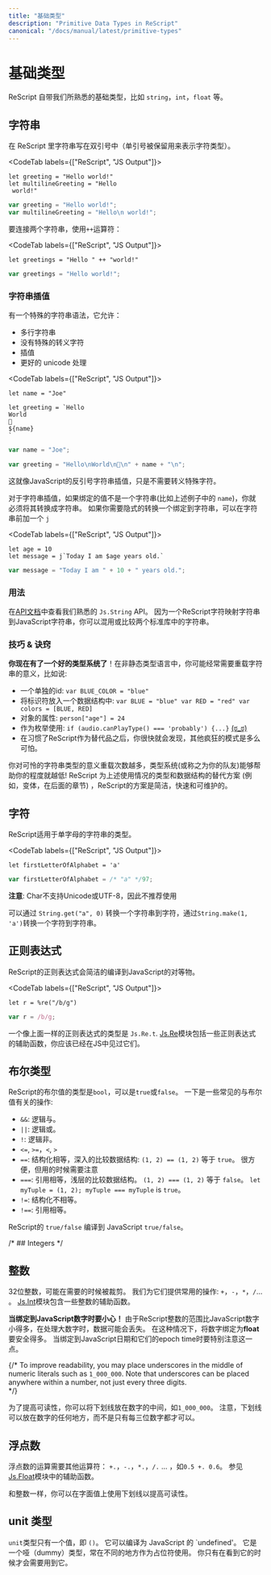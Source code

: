 ```yaml
---
title: "基础类型"
description: "Primitive Data Types in ReScript"
canonical: "/docs/manual/latest/primitive-types"
---
```


<!-- 
# Primitive Types 
-->
# 基础类型

<!-- 
ReScript comes with the familiar primitive types like `string`, `int`, `float`, etc. 
-->

ReScript 自带我们所熟悉的基础类型，比如 `string`，`int`，`float` 等。

<!-- TODO: doc unit -->

<!-- 
## String 
-->
## 字符串

<!-- ReScript `string`s are delimited using **double** quotes (single quotes are reserved for the character type below). -->

在 ReScript 里字符串写在双引号中（单引号被保留用来表示字符类型）。

<CodeTab labels={["ReScript", "JS Output"]}>

```res example
let greeting = "Hello world!"
let multilineGreeting = "Hello
 world!"
```
```js
var greeting = "Hello world!";
var multilineGreeting = "Hello\n world!";
```

</CodeTab>

<!-- 
To concatenate strings, use `++`: 
-->

要连接两个字符串，使用`++`运算符：

<CodeTab labels={["ReScript", "JS Output"]}>

```res example
let greetings = "Hello " ++ "world!"
```
```js
var greetings = "Hello world!";
```

</CodeTab>

<!-- 
### String Interpolation 
-->
### 字符串插值

<!-- 
There's a special syntax for string that allows 
-->

有一个特殊的字符串语法，它允许：

<!--
- multiline string just like before
- no special character escaping
- Interpolation
- Proper unicode handling
-->

- 多行字符串
- 没有特殊的转义字符
- 插值
- 更好的 unicode 处理

<CodeTab labels={["ReScript", "JS Output"]}>

```res example
let name = "Joe"

let greeting = `Hello
World
👋
${name}
`
```
```js
var name = "Joe";

var greeting = "Hello\nWorld\n👋\n" + name + "\n";
```

</CodeTab>

<!-- This is just like JavaScript's backtick string interpolation, except without needing to escape special characters. -->

这就像JavaScript的反引号字符串插值，只是不需要转义特殊字符。 

<!-- For interpolation, you'll have to convert the binding (`name` in the example) into a string if it isn't one. If you want the interpolation to implicitly convert a binding into a string, prepend a `j`: -->

对于字符串插值，如果绑定的值不是一个字符串(比如上述例子中的 `name`)，你就必须将其转换成字符串。 如果你需要隐式的转换一个绑定到字符串，可以在字符串前加一个 `j`

<CodeTab labels={["ReScript", "JS Output"]}>

```res example
let age = 10
let message = j`Today I am $age years old.`
```
```js
var message = "Today I am " + 10 + " years old.";
```

</CodeTab>

### 用法

<!-- 
See the familiar `Js.String` API in the [API docs](api/js/string). Since a ReScript string maps to a JavaScript string, you can mix & match the string operations in both standard libraries. 
-->

在[API文档](api/js/string)中查看我们熟悉的 `Js.String` API。 因为一个ReScript字符映射字符串到JavaScript字符串，你可以混用或比较两个标准库中的字符串。

### 技巧 & 诀窍

<!-- 
**You have a good type system now**! In an untyped language, you'd often overload the meaning of string by using it as: 
-->

**你现在有了一个好的类型系统了**！在非静态类型语言中，你可能经常需要重载字符串的意义，比如说:

<!-- 
- a unique id: `var BLUE_COLOR = "blue"`
- an identifier into a data structure: `var BLUE = "blue" var RED = "red" var colors = [BLUE, RED]`
- the name of an object field: `person["age"] = 24`
- an enum: `if (audio.canPlayType() === 'probably') {...}` [(ಠ_ಠ)](https://developer.mozilla.org/en-US/docs/Web/API/HTMLMediaElement/canPlayType#Return_value)
- other crazy patterns you'll soon find horrible, after getting used to ReScript's alternatives. 
-->

- 一个单独的id: `var BLUE_COLOR = "blue"`
- 将标识符放入一个数据结构中: `var BLUE = "blue" var RED = "red" var colors = [BLUE, RED]`
- 对象的属性: `person["age"] = 24`
- 作为枚举使用: `if (audio.canPlayType() === 'probably') {...}` [(ಠ_ಠ)](https://developer.mozilla.org/en-US/docs/Web/API/HTMLMediaElement/canPlayType#Return_value)
- 在习惯了ReScript作为替代品之后，你很快就会发现，其他疯狂的模式是多么可怕。

<!-- 
The more you overload the poor string type, the less the type system (or a teammate) can help you! ReScript provides concise, fast and maintainable types & data structures alternatives to the use-cases above (e.g. variants, in a later section). 
-->

你对可怜的字符串类型的意义重载次数越多，类型系统(或称之为你的队友)能够帮助你的程度就越低! ReScript 为上述使用情况的类型和数据结构的替代方案 (例如，变体，在后面的章节) ，ReScript的方案是简洁，快速和可维护的。 

## 字符

<!-- 
ReScript has a type for a string with a single letter:
-->

ReScript适用于单字母的字符串的类型。

<CodeTab labels={["ReScript", "JS Output"]}>

```res example
let firstLetterOfAlphabet = 'a'
```
```js
var firstLetterOfAlphabet = /* "a" */97;
```

</CodeTab>

<!-- **Note**: Char doesn't support Unicode or UTF-8 and is therefore not recommended. -->

**注意**: Char不支持Unicode或UTF-8，因此不推荐使用

<!-- To convert a String to a Char, use `String.get("a", 0)`. To convert a Char to a String, use `String.make(1, 'a')`. -->

可以通过 `String.get("a", 0)` 转换一个字符串到字符，通过`String.make(1, 'a')`转换一个字符到字符串。

<!-- Regular Expression -->
## 正则表达式

<!-- ReScript regular expressions compile cleanly to their JavaScript counterpart: -->

ReScript的正则表达式会简洁的编译到JavaScript的对等物。

<CodeTab labels={["ReScript", "JS Output"]}>

```res example
let r = %re("/b/g")
```
```js
var r = /b/g;
```

</CodeTab>

<!-- A regular expression like the above has the type `Js.Re.t`. The [Js.Re](api/js/re) module contains the regular expression helpers you have seen in JS. -->

一个像上面一样的正则表达式的类型是 `Js.Re.t`. [Js.Re](api/js/re)模块包括一些正则表达式的辅助函数，你应该已经在JS中见过它们。

## 布尔类型

<!-- A ReScript boolean has the type `bool` and can be either `true` or `false`. Common operations: -->

ReScript的布尔值的类型是`bool`，可以是`true`或`false`。 一下是一些常见的与布尔值有关的操作:

<!-- - `&&`: logical and.
- `||`: logical or.
- `!`: logical not.
- `<=`, `>=`, `<`, `>`
- `==`: structural equal, compares data structures deeply: `(1, 2) == (1, 2)` is `true`. Convenient, but use with caution.
- `===`: referential equal, compares shallowly. `(1, 2) === (1, 2)` is `false`. `let myTuple = (1, 2); myTuple === myTuple` is `true`.
- `!=`: structural unequal.
- `!==`: referential unequal. -->

- `&&`: 逻辑与。
- `||`: 逻辑或。
- `!`: 逻辑非。
- `<=`, `>=`，`<`, `>`
- `==`: 结构化相等，深入的比较数据结构: `(1, 2) == (1, 2)` 等于 `true`。 很方便，但用的时候需要注意
- `===`: 引用相等，浅层的比较数据结构。 `(1, 2) === (1, 2)` 等于 `false`。 `let myTuple = (1, 2); myTuple === myTuple` is `true`。
- `!=`: 结构化不相等。
- `!==`: 引用相等。

ReScript的 `true/false` 编译到 JavaScript `true/false`。

/* ## Integers */
## 整数

<!-- 32-bits, truncated when necessary. We provide the usual operations on them: `+`, `-`, `*`, `/`, etc. See [Js.Int](api/js/int) for helper functions. -->

32位整数，可能在需要的时候被裁剪。 我们为它们提供常用的操作: `+`，`-`，`*`，`/`... 。 [Js.Int](api/js/int)模块包含一些整数的辅助函数。

<!-- 
**Be careful when you bind to JavaScript numbers!** Since ReScript integers have a much smaller range than JavaScript numbers, data might get lost when dealing with large numbers. In those cases it’s much safer to bind the numbers as **float**. Be extra mindful of this when binding to JavaScript Dates and their epoch time.  
-->
**当绑定到JavaScript数字时要小心！** 由于ReScript整数的范围比JavaScript数字小得多，在处理大数字时，数据可能会丢失。 在这种情况下，将数字绑定为**float**要安全得多。 当绑定到JavaScript日期和它们的epoch time时要特别注意这一点。

{/*
To improve readability, you may place underscores in the middle of numeric literals such as `1_000_000`. Note that underscores can be placed anywhere within a number, not just every three digits.  
*/}

为了提高可读性，你可以将下划线放在数字的中间，如`1_000_000`。 注意，下划线可以放在数字的任何地方，而不是只有每三位数字都才可以。

<!-- 
## Floats 
-->
## 浮点数

<!-- 
Float requires other operators: `+.`, `-.`, `*.`, `/.`, etc. Like `0.5 +. 0.6`. See [Js.Float](api/js/float) for helper functions.  
-->

浮点数的运算需要其他运算符： `+.`，`-.`，`*.`，`/.` ... ，如`0.5 +. 0.6`。 参见[Js.Float](api/js/float)模块中的辅助函数。 

<!-- 
As with integers, you may use underscores within literals to improve readability. 
-->

和整数一样，你可以在字面值上使用下划线以提高可读性。
<!-- 
## Unit 
-->
## unit 类型

<!-- 
The `unit` type has a single value, `()`. It compiles to JavaScript's `undefined`. It's a dummy type used as a placeholder in various places. You won't need it until you see it. 
 -->
`unit`类型只有一个值，即 `()`。 它可以编译为 JavaScript 的 `undefined'。 它是一个哑（dummy）类型，常在不同的地方作为占位符使用。 你只有在看到它的时候才会需要用到它。
